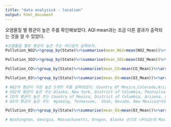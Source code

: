 ---
title: "data analysis4 - location"
output: html_document
---

오염물질 별 평균이 높은 주를 확인해보았다. AQI mean과는 조금 다른 결과가 출력되는 것을 알 수 있었다.

```{r}
#오염물질 별로 평균이 높은 주는 어디일지 살펴보자. 
Pollution_NO2%>%group_by(State)%>%summarise(mean_NO2=mean(NO2_Mean))%>%arrange(desc(mean_NO2))%>%head(5)

Pollution_SO2%>%group_by(State)%>%summarise(mean_SO2=mean(SO2_Mean))%>%arrange(desc(mean_SO2))%>%head(5)

Pollution_CO%>%group_by(State)%>%summarise(mean_CO=mean(CO_Mean))%>%arrange(desc(mean_CO))%>%head(5)

Pollution_O3%>%group_by(State)%>%summarise(mean_O3=mean(O3_Mean))%>%arrange(desc(mean_O3))%>%head(5)

# NO2의 평균이 가장 높은 5개의 주를 살펴보았다. Country Of Mexico,Colorado,Arizona,New York,Massachusetts 순으로  나왔다.
# SO2의 평균이 높은 주는 Alaska, New York, District of Columbia, Pennsylvania, Kentucky 순으로 나왔다.
# CO의 평균이 높은 주는 Country of Mexico, District of Columbia, Arizona, Missouri, California 순으로 나왔다.
# O3의 평균이 높은 주는  Wyoming, Tennessee,  Utah, Nevada, New Mexico순서로 나타났다. NO2,SO2,CO의 평균이 높은 주는 겹치는 주가 많은데 O3의 평균이 높은 주와는 겹치는 주가 없는 것으로 보인다.NO2,SO2,CO와 O3의 농도가 서로 반대의 경향을 나타냈던 점을 고려해 O3 평균이 가장 낮은 5개의주도 살펴보았다. 

Pollution_O3%>%group_by(State)%>%summarise(mean_O3=mean(O3_Mean))%>%arrange(desc(mean_O3))%>%tail(5)

# Washington, Georgia, Massachusetts, Oregon, Alaska 순으로 나타났는데 Massachusetts는 NO2의 평균이 높은 주 중 하나였다. 또한 Alaska는SO2의 평균이 가장 높은 주이다. 
```

